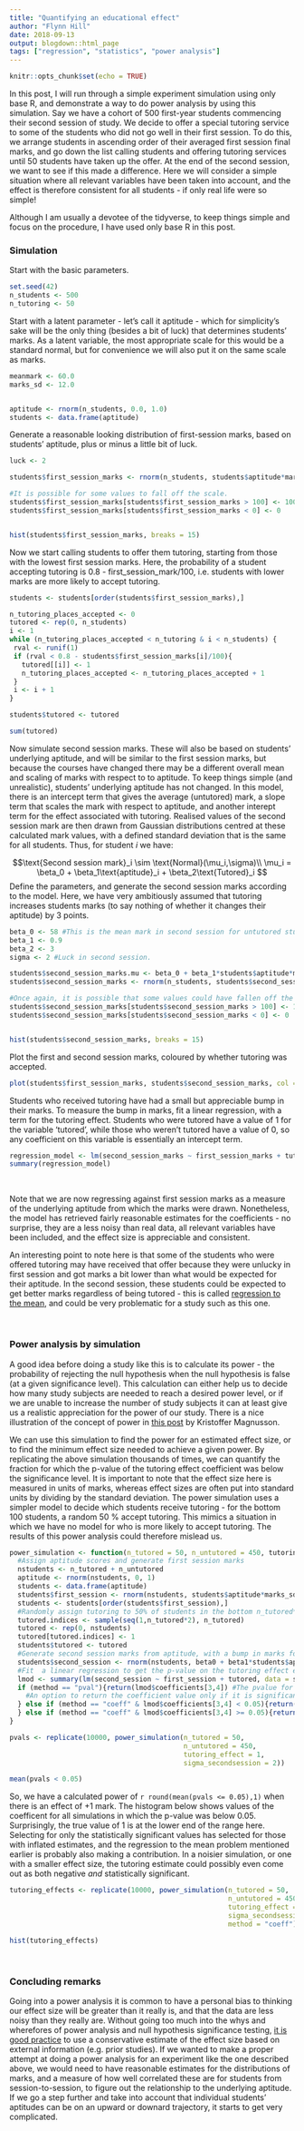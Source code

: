 ```yaml
---
title: "Quantifying an educational effect"
author: "Flynn Hill"
date: 2018-09-13
output: blogdown::html_page
tags: ["regression", "statistics", "power analysis"]
---
```


```r
knitr::opts_chunk$set(echo = TRUE)
```

In this post, I will run through a simple experiment simulation using only base R, and demonstrate a way to do power analysis by using this simulation. Say we have a cohort of 500 first-year students commencing their second session of study. We decide to offer a special tutoring service to some of the students who did not go well in their first session. To do this, we arrange students in ascending order of their averaged first session final marks, and go down the list calling students and offering tutoring services until 50 students have taken up the offer. At the end of the second session, we want to see if this made a difference. Here we will consider a simple situation where all relevant variables have been taken into account, and the effect is therefore consistent for all students - if only real life were so simple!

Although I am usually a devotee of the tidyverse, to keep things simple and focus on the procedure, I have used only base R in this post.

### Simulation

Start with the basic parameters.

```r
set.seed(42)
n_students <- 500
n_tutoring <- 50
```


Start with a latent parameter - let's call it aptitude - which for simplicity's sake will be the only thing (besides a bit of luck) that determines students' marks. As a latent variable, the most appropriate scale for this would be a standard normal, but for convenience we will also put it on the same scale as marks.

```r
meanmark <- 60.0
marks_sd <- 12.0


aptitude <- rnorm(n_students, 0.0, 1.0)
students <- data.frame(aptitude)

```



Generate a reasonable looking distribution of first-session marks, based on students' aptitude, plus or minus a little bit of luck. 

```r

luck <- 2

students$first_session_marks <- rnorm(n_students, students$aptitude*marks_sd + meanmark, luck)

#It is possible for some values to fall off the scale.
students$first_session_marks[students$first_session_marks > 100] <- 100
students$first_session_marks[students$first_session_marks < 0] <- 0


hist(students$first_session_marks, breaks = 15)

```

Now we start calling students to offer them tutoring, starting from those with the lowest first session marks. Here, the probability of a student accepting tutoring is 0.8 - first_session_mark/100, i.e. students with lower marks are more likely to accept tutoring.

```r

students <- students[order(students$first_session_marks),]

n_tutoring_places_accepted <- 0
tutored <- rep(0, n_students)
i <- 1
while (n_tutoring_places_accepted < n_tutoring & i < n_students) {
 rval <- runif(1) 
 if (rval < 0.8 - students$first_session_marks[i]/100){
   tutored[[i]] <- 1
   n_tutoring_places_accepted <- n_tutoring_places_accepted + 1
 }
 i <- i + 1
}

students$tutored <- tutored

sum(tutored)

```

Now simulate second session marks. These will also be based on students' underlying aptitude, and will be similar to the first session marks, but because the courses have changed there may be a different overall mean and scaling of marks with respect to to aptitude. To keep things simple (and unrealistic), students' underlying aptitude has not changed. In this model, there is an intercept term that gives the average (untutored) mark, a slope term that scales the mark with respect to aptitude, and another interept term for the effect associated with tutoring. Realised values of the second session mark are then drawn from Gaussian distributions centred at these calculated mark values, with a defined standard deviation that is the same for all students. Thus, for student $i$ we have:

$$\text{Second session mark}_i \sim \text{Normal}(\mu_i,\sigma)\\ \mu_i = \beta_0 + \beta_1\text{aptitude}_i + \beta_2\text{Tutored}_i $$
Define the parameters, and generate the second session marks according to the model. Here, we have very ambitiously assumed that tutoring increases students marks (to say nothing of whether it changes their aptitude) by 3 points.

```r
beta_0 <- 58 #This is the mean mark in second session for untutored students
beta_1 <- 0.9
beta_2 <- 3
sigma <- 2 #Luck in second session.

students$second_session_marks.mu <- beta_0 + beta_1*students$aptitude*marks_sd + beta_2*students$tutored
students$second_session_marks <- rnorm(n_students, students$second_session_marks.mu, sigma)

#Once again, it is possible that some values could have fallen off the scale, and this is one simple way to fix that:
students$second_session_marks[students$second_session_marks > 100] <- 100
students$second_session_marks[students$second_session_marks < 0] <- 0


hist(students$second_session_marks, breaks = 15)

```

Plot the first and second session marks, coloured by whether tutoring was accepted.

```r

plot(students$first_session_marks, students$second_session_marks, col = factor(students$tutored, levels = c(0,1)))

```

Students who received tutoring have had a small but appreciable bump in their marks. To measure the bump in marks, fit a linear regression, with a term for the tutoring effect. Students who were tutored have a value of 1 for the variable 'tutored', while those who weren't tutored have a value of 0, so any coefficient on this variable is essentially an intercept term.

```r
regression_model <- lm(second_session_marks ~ first_session_marks + tutored, data = students)
summary(regression_model)
```

\  

Note that we are now regressing against first session marks as a measure of the underlying aptitude from which the marks were drawn. Nonetheless, the model has retrieved fairly reasonable estimates for the coefficients - no surprise, they are a less noisy than real data, all relevant variables have been included, and the effect size is appreciable and consistent.

An interesting point to note here is that some of the students who were offered tutoring may have received that offer because they were unlucky in first session and got marks a bit lower than what would be expected for their aptitude. In the second session, these students could be expected to get better marks regardless of being tutored - this is called [regression to the mean](https://en.wikipedia.org/wiki/Regression_toward_the_mean), and could be very problematic for a study such as this one.


\  

### Power analysis by simulation

A good idea before doing a study like this is to calculate its power - the probability of rejecting the null hypothesis when the null hypothesis is false (at a given significance level). This calculation can either help us to decide how many study subjects are needed to reach a desired power level, or if we are unable to increase the number of study subjects it can at least give us a realistic appreciation for the power of our study. There is a nice illustration of the concept of power in [this post](http://rpsychologist.com/d3/NHST/) by Kristoffer Magnusson.



We can use this simulation to find the power for an estimated effect size, or to find the minimum effect size needed to achieve a given power. By replicating the above simulation thousands of times, we can quantify the fraction for which the p-value of the tutoring effect coefficient was below the significance level. It is important to note that the effect size here is measured in units of marks, whereas effect sizes are often put into standard units by dividing by the standard deviation. The power simulation uses a simpler model to decide which students receive tutoring - for the bottom 100 students, a random 50 % accept tutoring. This mimics a situation in which we have no model for who is more likely to accept tutoring. The results of this power analysis could therefore mislead us.



```r

power_simulation <- function(n_tutored = 50, n_untutored = 450, tutoring_effect, sigma_secondsession, beta0 = 58, beta1 = 0.9, marks_sd = 12, method = "pval"){
  #Assign aptitude scores and generate first session marks
  nstudents <- n_tutored + n_untutored 
  aptitude <- rnorm(nstudents, 0, 1)
  students <- data.frame(aptitude)
  students$first_session <- rnorm(nstudents, students$aptitude*marks_sd + 60, 2)
  students <- students[order(students$first_session),]
  #Randomly assign tutoring to 50% of students in the bottom n_tutored*2 of first session marks.
  tutored.indices <- sample(seq(1,n_tutored*2), n_tutored)
  tutored <- rep(0, nstudents)
  tutored[tutored.indices] <- 1
  students$tutored <- tutored
  #Generate second session marks from aptitude, with a bump in marks for those who were tutored
  students$second_session <- rnorm(nstudents, beta0 + beta1*students$aptitude*marks_sd + tutoring_effect*students$tutored, sigma_secondsession)
  #Fit  a linear regression to get the p-value on the tutoring effect estimate.
  lmod <- summary(lm(second_session ~ first_session + tutored, data = students))
  if (method == "pval"){return(lmod$coefficients[3,4]) #The pvalue for the tutoring_effect estimate.
    #An option to return the coefficient value only if it is significant.
  } else if (method == "coeff" & lmod$coefficients[3,4] < 0.05){return(lmod$coefficients[3,1])
  } else if (method == "coeff" & lmod$coefficients[3,4] >= 0.05){return(NA)}
}

pvals <- replicate(10000, power_simulation(n_tutored = 50, 
                                           n_untutored = 450, 
                                           tutoring_effect = 1, 
                                           sigma_secondsession = 2))

mean(pvals < 0.05)


```


So, we have a calculated power of `r round(mean(pvals <= 0.05),1)` when there is an effect of +1 mark. The histogram below shows values of the coefficent for all simulations in which the p-value was below 0.05. Surprisingly, the true value of 1 is at the lower end of the range here. Selecting for only the statistically significant values has selected for those with inflated estimates, and the regression to the mean problem mentioned earlier is probably also making a contribution. In a noisier simulation, or one with a smaller effect size, the tutoring estimate could possibly even come out as both negative *and* statistically significant. 

```r
tutoring_effects <- replicate(10000, power_simulation(n_tutored = 50, 
                                                      n_untutored = 450, 
                                                      tutoring_effect = 1, 
                                                      sigma_secondsession = 2, 
                                                      method = "coeff"))

hist(tutoring_effects)
```


\ 

### Concluding remarks


Going into a power analysis it is common to have a personal bias to thinking our effect size will be greater than it really is, and that the data are less noisy than they really are. Without going too much into the whys and wherefores of power analysis and null hypothesis significance testing, [it is good practice](http://www.stat.columbia.edu/~gelman/research/published/PPS551642_REV2.pdf) to use a conservative estimate of the effect size based on external information (e.g. prior studies). If we wanted to make a proper attempt at doing a power analysis for an experiment like the one described above, we would need to have reasonable estimates for the distributions of marks, and a measure of how well correlated these are for students from session-to-session, to figure out the relationship to the underlying aptitude. If we go a step further and take into account that individual students' aptitudes can be on an upward or downard trajectory, it starts to get very complicated.



\  

